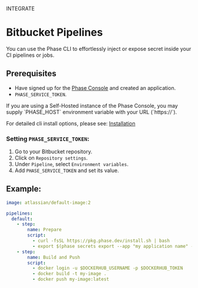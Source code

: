 

<Tag variant="small">INTEGRATE</Tag>

# Bitbucket Pipelines

You can use the Phase CLI to effortlessly inject or expose secret inside your CI pipelines or jobs.

## Prerequisites

- Have signed up for the [Phase Console](https://console.phase.dev) and created an application.
- `PHASE_SERVICE_TOKEN`.

<Note>
  If you are using a Self-Hosted instance of the Phase Console, you may supply
  `PHASE_HOST` environment variable with your URL (`https://<HOST>`).
</Note>

For detailed cli install options, please see: [Installation](/cli/install)

### Setting `PHASE_SERVICE_TOKEN`:

1. Go to your Bitbucket repository.
2. Click on `Repository settings`.
3. Under `Pipeline`, select `Environment variables`.
4. Add `PHASE_SERVICE_TOKEN` and set its value.

## Example:

```yaml
image: atlassian/default-image:2

pipelines:
  default:
    - step:
        name: Prepare
        script:
          - curl -fsSL https://pkg.phase.dev/install.sh | bash
          - export $(phase secrets export --app "my application name" --env prod DOCKERHUB_USERNAME DOCKERHUB_TOKEN | xargs)
    - step:
        name: Build and Push
        script:
          - docker login -u $DOCKERHUB_USERNAME -p $DOCKERHUB_TOKEN
          - docker build -t my-image .
          - docker push my-image:latest
```

